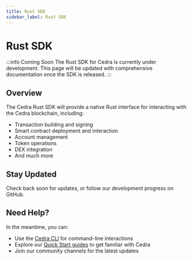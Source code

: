 ```yaml
---
title: Rust SDK
sidebar_label: Rust SDK
---
```


# Rust SDK

:::info Coming Soon
The Rust SDK for Cedra is currently under development. This page will be updated with comprehensive documentation once the SDK is released.
:::

## Overview

The Cedra Rust SDK will provide a native Rust interface for interacting with the Cedra blockchain, including:

- Transaction building and signing
- Smart contract deployment and interaction
- Account management
- Token operations
- DEX integration
- And much more

## Stay Updated

Check back soon for updates, or follow our development progress on GitHub.

## Need Help?

In the meantime, you can:
- Use the [Cedra CLI](/docs/cli/usage) for command-line interactions
- Explore our [Quick Start guides](/docs/getting-started) to get familiar with Cedra
- Join our community channels for the latest updates